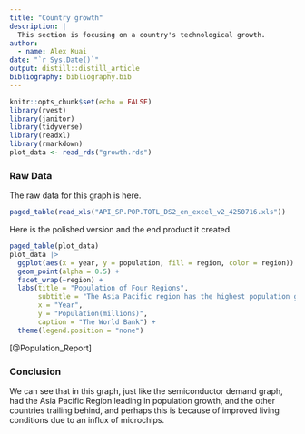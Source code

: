 ```yaml
---
title: "Country growth"
description: |
  This section is focusing on a country's technological growth.
author:
  - name: Alex Kuai
date: "`r Sys.Date()`"
output: distill::distill_article
bibliography: bibliography.bib
---
```


```r
knitr::opts_chunk$set(echo = FALSE)
library(rvest)
library(janitor)
library(tidyverse)
library(readxl)
library(rmarkdown)
plot_data <- read_rds("growth.rds")
```

### Raw Data
The raw data for this graph is here.

```r
paged_table(read_xls("API_SP.POP.TOTL_DS2_en_excel_v2_4250716.xls"))
```

Here is the polished version and the end product it created. 

```r
paged_table(plot_data)
plot_data |> 
  ggplot(aes(x = year, y = population, fill = region, color = region)) +
  geom_point(alpha = 0.5) +
  facet_wrap(~region) +
  labs(title = "Population of Four Regions",
       subtitle = "The Asia Pacific region has the highest population growth",
       x = "Year",
       y = "Population(millions)",
       caption = "The World Bank") +
  theme(legend.position = "none")
```
[@Population_Report]

### Conclusion
We can see that in this graph, just like the semiconductor demand graph, had the Asia Pacific Region leading in population growth, and the other countries trailing behind, and perhaps this is because of improved living conditions due to an influx of microchips.


